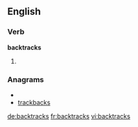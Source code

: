 ==English==

===Verb===
'''backtracks'''

# {{third-person singular of|[[backtrack]]}}

===Anagrams===
* {{alphagram|aabcckkrst}}
* [[trackbacks#English|trackbacks]]

[[de:backtracks]]
[[fr:backtracks]]
[[vi:backtracks]]
